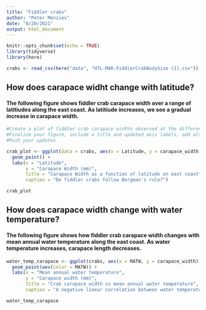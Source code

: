 ```yaml
---
title: "Fiddler crabs"
author: "Peter Menzies"
date: "8/20/2021"
output: html_document
---
```


```r
knitr::opts_chunk$set(echo = TRUE)
library(tidyverse)
library(here)
```

```r
crabs <- read_csv(here("data", "HTL-MAR-FiddlerCrabBodySize (1).csv"))
```

## How does carapace widht change with latitude?
#### The following figure shows fiddler crab carapace width over a range of latitiudes along the east coast. As latitiude increases, we see a gradual increase in carapace width.

```r
#Create a plot of fiddler crab carapace widths observed at the different latitudes
#Finalize your figure, include a title and updated axis labels, add alt-text, and add a figure caption (you #can either do this in the code chunk options or just in plain markdown text below your figure). Update code chunk options so that only your finalized graph and figure caption show up in your knitted report (i.e., no code should show up, or you can use code folding)
#Push your updates

crab_plot <- ggplot(data = crabs, aes(x = Latitude, y = carapace_width)) +
  geom_point() +
  labs(x = "Latitude",
       y = "Carapace Width (mm)",
       title = "Carapace Width as a function of latitude on east coast",
       caption = "Do fiddler crabs follow Bergman's rule?")

crab_plot
```

## How does carapace width change with water temperature?
#### The following figure shows how fiddler crab carapace width changes with mean annual water temperature along the east coast. As water temperature increases, carapace length decreases.

```r
water_temp_carapace <- ggplot(crabs, aes(x = MATW, y = carapace_width)) +
  geom_point(aes(color = MATW)) +
  labs(x = "Mean annual water temperature",
       y = "Carapace width (mm)",
       title = "Crab carapace width vs mean annual water temperature",
       caption = "A negative linear correlation between water temperature and carapace width of fiddler crabs on the east coast")

water_temp_carapace
```

